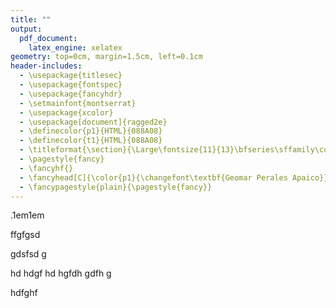 ```yaml
---
title: ""
output:
  pdf_document:
    latex_engine: xelatex
geometry: top=0cm, margin=1.5cm, left=0.1cm
header-includes:
  - \usepackage{titlesec}
  - \usepackage{fontspec}
  - \usepackage{fancyhdr}
  - \setmainfont{montserrat}
  - \usepackage{xcolor}
  - \usepackage[document]{ragged2e}
  - \definecolor{p1}{HTML}{088A08}
  - \definecolor{t1}{HTML}{088A08}
  - \titleformat{\section}{\Large\fontsize{11}{13}\bfseries\sffamily\color{t1}}{}{0pt}{}
  - \pagestyle{fancy}
  - \fancyhf{}
  - \fancyhead[C]{\color{p1}{\changefont\textbf{Geomar Perales Apaico}}}
  - \fancypagestyle{plain}{\pagestyle{fancy}}
---
```


\setlength{\headsep}{0.3cm}
\newcommand{\changefont}{%
    \fontsize{16}{9}\selectfont
}

\sffamily\fboxrule.1em\fboxsep1em
\fcolorbox{black}{white}{\color{black}
\begin{minipage}[c][24cm][t]{6cm}
This is the textbox. 
I would like a dark blue textbox with white writing.

alfa

beta

gamma
\end{minipage}}

\hfill

ffgfgsd


gdsfsd
g

hd
hdgf
hd
hgfdh
gdfh
g


hdfghf